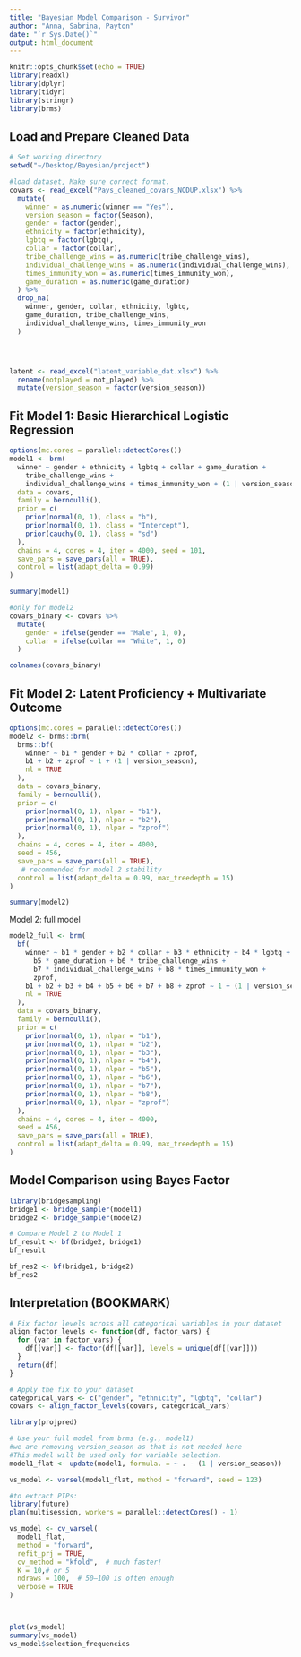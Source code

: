 ```yaml
---
title: "Bayesian Model Comparison - Survivor"
author: "Anna, Sabrina, Payton"
date: "`r Sys.Date()`"
output: html_document
---
```


```r
knitr::opts_chunk$set(echo = TRUE)
library(readxl)
library(dplyr)
library(tidyr)
library(stringr)
library(brms)
```

## Load and Prepare Cleaned Data

```r
# Set working directory
setwd("~/Desktop/Bayesian/project")

#load dataset, Make sure correct format. 
covars <- read_excel("Pays_cleaned_covars_NODUP.xlsx") %>%
  mutate(
    winner = as.numeric(winner == "Yes"),
    version_season = factor(Season),
    gender = factor(gender),
    ethnicity = factor(ethnicity),
    lgbtq = factor(lgbtq),
    collar = factor(collar),
    tribe_challenge_wins = as.numeric(tribe_challenge_wins),
    individual_challenge_wins = as.numeric(individual_challenge_wins),
    times_immunity_won = as.numeric(times_immunity_won),
    game_duration = as.numeric(game_duration)
  ) %>%
  drop_na(
    winner, gender, collar, ethnicity, lgbtq,
    game_duration, tribe_challenge_wins,
    individual_challenge_wins, times_immunity_won
  )




latent <- read_excel("latent_variable_dat.xlsx") %>%
  rename(notplayed = not_played) %>%
  mutate(version_season = factor(version_season))
```

## Fit Model 1: Basic Hierarchical Logistic Regression

```r
options(mc.cores = parallel::detectCores())
model1 <- brm(
  winner ~ gender + ethnicity + lgbtq + collar + game_duration + 
    tribe_challenge_wins +
    individual_challenge_wins + times_immunity_won + (1 | version_season),
  data = covars,
  family = bernoulli(),
  prior = c(
    prior(normal(0, 1), class = "b"),
    prior(normal(0, 1), class = "Intercept"),
    prior(cauchy(0, 1), class = "sd")
  ),
  chains = 4, cores = 4, iter = 4000, seed = 101,
  save_pars = save_pars(all = TRUE),
  control = list(adapt_delta = 0.99)
)
```

```r
summary(model1)
```

```r
#only for model2
covars_binary <- covars %>%
  mutate(
    gender = ifelse(gender == "Male", 1, 0),
    collar = ifelse(collar == "White", 1, 0)
  )

colnames(covars_binary)
```


## Fit Model 2: Latent Proficiency + Multivariate Outcome

```r
options(mc.cores = parallel::detectCores())
model2 <- brms::brm(
  brms::bf(
    winner ~ b1 * gender + b2 * collar + zprof,
    b1 + b2 + zprof ~ 1 + (1 | version_season),
    nl = TRUE
  ),
  data = covars_binary,
  family = bernoulli(),
  prior = c(
    prior(normal(0, 1), nlpar = "b1"),
    prior(normal(0, 1), nlpar = "b2"),
    prior(normal(0, 1), nlpar = "zprof")
  ),
  chains = 4, cores = 4, iter = 4000,
  seed = 456,
  save_pars = save_pars(all = TRUE),
   # recommended for model 2 stability
  control = list(adapt_delta = 0.99, max_treedepth = 15) 
)

```
```r
summary(model2)
```

Model 2: full model 
```r
model2_full <- brm(
  bf(
    winner ~ b1 * gender + b2 * collar + b3 * ethnicity + b4 * lgbtq +
      b5 * game_duration + b6 * tribe_challenge_wins +
      b7 * individual_challenge_wins + b8 * times_immunity_won +
      zprof,
    b1 + b2 + b3 + b4 + b5 + b6 + b7 + b8 + zprof ~ 1 + (1 | version_season),
    nl = TRUE
  ),
  data = covars_binary,
  family = bernoulli(),
  prior = c(
    prior(normal(0, 1), nlpar = "b1"),
    prior(normal(0, 1), nlpar = "b2"),
    prior(normal(0, 1), nlpar = "b3"),
    prior(normal(0, 1), nlpar = "b4"),
    prior(normal(0, 1), nlpar = "b5"),
    prior(normal(0, 1), nlpar = "b6"),
    prior(normal(0, 1), nlpar = "b7"),
    prior(normal(0, 1), nlpar = "b8"),
    prior(normal(0, 1), nlpar = "zprof")
  ),
  chains = 4, cores = 4, iter = 4000,
  seed = 456,
  save_pars = save_pars(all = TRUE),
  control = list(adapt_delta = 0.99, max_treedepth = 15)
)


```





## Model Comparison using Bayes Factor

```r
library(bridgesampling)
bridge1 <- bridge_sampler(model1)
bridge2 <- bridge_sampler(model2)

# Compare Model 2 to Model 1
bf_result <- bf(bridge2, bridge1)
bf_result

bf_res2 <- bf(bridge1, bridge2)
bf_res2
```

## Interpretation (BOOKMARK)

```r
# Fix factor levels across all categorical variables in your dataset
align_factor_levels <- function(df, factor_vars) {
  for (var in factor_vars) {
    df[[var]] <- factor(df[[var]], levels = unique(df[[var]]))
  }
  return(df)
}

# Apply the fix to your dataset
categorical_vars <- c("gender", "ethnicity", "lgbtq", "collar")
covars <- align_factor_levels(covars, categorical_vars)
```


```r
library(projpred)

# Use your full model from brms (e.g., model1)
#we are removing version_season as that is not needed here
#This model will be used only for variable selection.
model1_flat <- update(model1, formula. = ~ . - (1 | version_season))

vs_model <- varsel(model1_flat, method = "forward", seed = 123)

#to extract PIPs:
library(future)
plan(multisession, workers = parallel::detectCores() - 1)

vs_model <- cv_varsel(
  model1_flat,
  method = "forward",
  refit_prj = TRUE,
  cv_method = "kfold",  # much faster!
  K = 10,# or 5
  ndraws = 100,  # 50–100 is often enough
  verbose = TRUE
)




```


```r
plot(vs_model)
summary(vs_model)
vs_model$selection_frequencies
```

